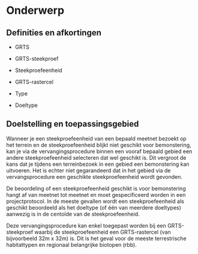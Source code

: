 # Onderwerp

## Definities en afkortingen

<!--
Definities van begrippen en afkortingen die noodzakelijk zijn om dit document te begrijpen en het veldprotocol op een gepaste manier te kunnen uitvoeren.  
-->

+ GRTS

+ GRTS-steekproef

+ Steekproefeenheid

+ GRTS-rastercel

+ Type

+ Doeltype

## Doelstelling en toepassingsgebied

<!--
Doelstelling: omschrijving in woorden waarvoor het veldprotocol dient. Voorbeelden wat er met de gegevens kan gedaan worden. Probeer de doelstelling zo veel mogelijk generiek te beschrijven en vermijd projectspecifieke doelstellingen.
Toepassingsgebied: bespreek hier onder welke condities het veldprotocol kan gebruikt worden.
-->

Wanneer je een steekproefeenheid van een bepaald meetnet bezoekt op het terrein en de steekproefeenheid blijkt niet geschikt voor bemonstering, kan je via de vervangingsprocedure binnen een vooraf bepaald gebied een andere steekproefeenheid selecteren dat wel geschikt is. Dit vergroot de kans dat je tijdens een terreinbezoek in een gebied een bemonstering kan uitvoeren. Het is echter niet gegarandeerd dat in het gebied via de vervangsprocedure een geschikte steekproefeenheid wordt gevonden.

De beoordeling of een steekproefeenheid geschikt is voor bemonstering hangt af van meetnet tot meetnet en moet gespecificeerd worden in een projectprotocol. In de meeste gevallen wordt een steekproefeenheid als geschikt beoordeeld als het doeltype (of één van meerdere doeltypes) aanwezig is in de centoïde van de steekproefeenheid.   

Deze vervangingsprocedure kan enkel toegepast worden bij een GRTS-steekproef waarbij de steekproefeenheid een GRTS-rastercel (van bijvoorbeeld 32m x 32m) is. Dit is het geval voor de meeste terrestrische habitattypen en regionaal belangrijke biotopen (rbb).